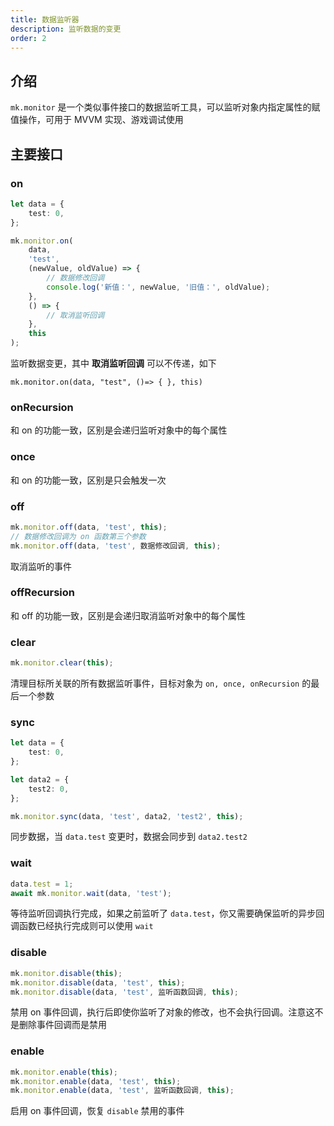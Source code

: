 ```yaml
---
title: 数据监听器
description: 监听数据的变更
order: 2
---
```


## 介绍

`mk.monitor` 是一个类似事件接口的数据监听工具，可以监听对象内指定属性的赋值操作，可用于 MVVM 实现、游戏调试使用

## 主要接口

### on

```ts
let data = {
    test: 0,
};

mk.monitor.on(
    data,
    'test',
    (newValue, oldValue) => {
        // 数据修改回调
        console.log('新值：', newValue, '旧值：', oldValue);
    },
    () => {
        // 取消监听回调
    },
    this
);
```

监听数据变更，其中 **取消监听回调** 可以不传递，如下

`mk.monitor.on(data, "test", ()=> { }, this)`

### onRecursion

和 on 的功能一致，区别是会递归监听对象中的每个属性

### once

和 on 的功能一致，区别是只会触发一次

### off

```ts
mk.monitor.off(data, 'test', this);
// 数据修改回调为 on 函数第三个参数
mk.monitor.off(data, 'test', 数据修改回调, this);
```

取消监听的事件

### offRecursion

和 off 的功能一致，区别是会递归取消监听对象中的每个属性

### clear

```ts
mk.monitor.clear(this);
```

清理目标所关联的所有数据监听事件，目标对象为 `on, once, onRecursion` 的最后一个参数

### sync

```ts
let data = {
    test: 0,
};

let data2 = {
    test2: 0,
};

mk.monitor.sync(data, 'test', data2, 'test2', this);
```

同步数据，当 `data.test` 变更时，数据会同步到 `data2.test2`

### wait

```ts
data.test = 1;
await mk.monitor.wait(data, 'test');
```

等待监听回调执行完成，如果之前监听了 `data.test`，你又需要确保监听的异步回调函数已经执行完成则可以使用 `wait`

### disable

```ts
mk.monitor.disable(this);
mk.monitor.disable(data, 'test', this);
mk.monitor.disable(data, 'test', 监听函数回调, this);
```

禁用 on 事件回调，执行后即使你监听了对象的修改，也不会执行回调。注意这不是删除事件回调而是禁用

### enable

```ts
mk.monitor.enable(this);
mk.monitor.enable(data, 'test', this);
mk.monitor.enable(data, 'test', 监听函数回调, this);
```

启用 on 事件回调，恢复 `disable` 禁用的事件
